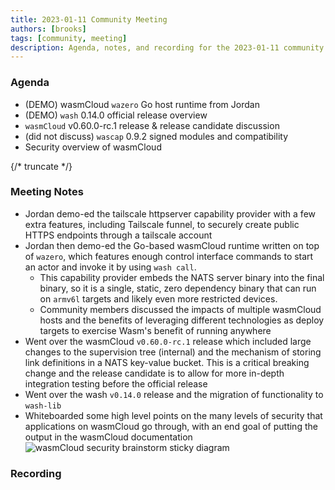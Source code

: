 ```yaml
---
title: 2023-01-11 Community Meeting
authors: [brooks]
tags: [community, meeting]
description: Agenda, notes, and recording for the 2023-01-11 community meeting
---
```



### Agenda

- (DEMO) wasmCloud `wazero` Go host runtime from Jordan
- (DEMO) `wash` 0.14.0 official release overview
- `wasmCloud` v0.60.0-rc.1 release & release candidate discussion
- (did not discuss) `wascap` 0.9.2 signed modules and compatibility
- Security overview of wasmCloud

{/* truncate */}

### Meeting Notes

- Jordan demo-ed the tailscale httpserver capability provider with a few extra features, including Tailscale funnel, to securely create public HTTPS endpoints through a tailscale account
- Jordan then demo-ed the Go-based wasmCloud runtime written on top of `wazero`, which features enough control interface commands to start an actor and invoke it by using `wash call`.
  - This capability provider embeds the NATS server binary into the final binary, so it is a single, static, zero dependency binary that can run on `armv6l` targets and likely even more restricted devices.
  - Community members discussed the impacts of multiple wasmCloud hosts and the benefits of leveraging different technologies as deploy targets to exercise Wasm's benefit of running anywhere
- Went over the wasmCloud `v0.60.0-rc.1` release which included large changes to the supervision tree (internal) and the mechanism of storing link definitions in a NATS key-value bucket. This is a critical breaking change and the release candidate is to allow for more in-depth integration testing before the official release
- Went over the wash `v0.14.0` release and the migration of functionality to `wash-lib`
- Whiteboarded some high level points on the many levels of security that applications on wasmCloud go through, with an end goal of putting the output in the wasmCloud documentation
  ![wasmCloud security brainstorm sticky diagram](./images/2023-01-11-security_brainstorm.png)

### Recording

<ReactPlayer url='https://youtu.be/rxB0Scrjp-o' controls />
